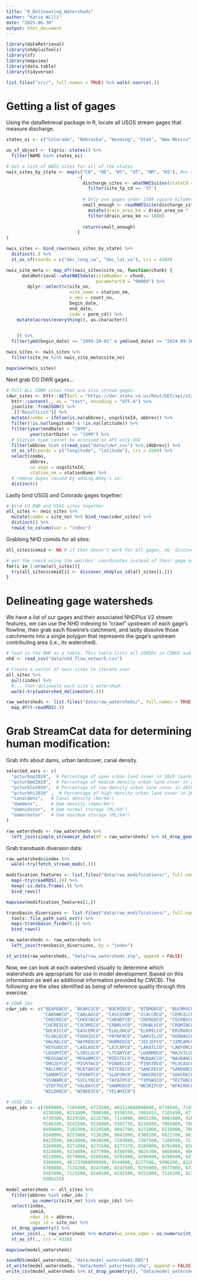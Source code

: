 ```yaml
---
title: "0_Delineating_Watersheds"
author: "Katie Willi"
date: "2025-06-30"
output: html_document
---
```


```r
library(dataRetrieval)
library(nhdplusTools)
library(sf)
library(mapview)
library(data.table)
library(tidyverse)

list.files("src/", full.names = TRUE) %>% walk(~source(.))
```

# Getting a list of gages

Using the dataRetrieval package in R, locate all USGS stream gages that measure discharge.

```r
states_oi <- c("Colorado", "Nebraska", "Wyoming", "Utah", "New Mexico", "Kansas")

us_sf_object <- tigris::states() %>%
  filter(NAME %in% states_oi)

# Get a list of NWIS sites for all of the states
nwis_sites_by_state <- map(c("CO", "NE", "WY", "UT", "NM", "KS"), #us_sf_object$STUSPS, 
                           ~{
                             discharge_sites <- whatNWISsites(stateCd = .x, parameterCd = "00060") %>%
                               filter(site_tp_cd == 'ST')
                             
                             # Only use gages under 1500 square kilometers (as defined by the USGS) with some wiggle:
                             small_enough <- readNWISsite(discharge_sites$site_no) %>%  
                               mutate(drain_area_km = drain_area_va *  2.58999) %>%  
                               filter(drain_area_km <= 1600) 
                             
                             return(small_enough)
                           }
)

nwis_sites <- bind_rows(nwis_sites_by_state) %>%
  distinct(.) %>%
  st_as_sf(coords = c("dec_long_va", "dec_lat_va"), crs = 4269)

nwis_site_meta <- map_dfr(nwis_sites$site_no, function(chunk) {
      dataRetrieval::whatNWISdata(siteNumber = chunk,
                                  parameterCd = "00060") %>%
        dplyr::select(c(site_no,
                        site_name = station_nm,
                        n_obs = count_nu,
                        begin_date,
                        end_date,
                        code = parm_cd)) %>%
    mutate(across(everything(), as.character))

    
    }) %>%
  filter(ymd(begin_date) <= "1999-10-01" & ymd(end_date) >= "2024-09-30")

nwis_sites <- nwis_sites %>%
  filter(site_no %in% nwis_site_meta$site_no)

mapview(nwis_sites)
```

Next grab CO DWR gages...

```r
# Pull ALL CDWR sites that are also stream gages: 
cdwr_sites <- httr::GET(url = "https://dwr.state.co.us/Rest/GET/api/v2/surfacewater/surfacewaterstations/?format=json&fields=stationNum%2Cabbrev%2CusgsSiteId%2CstationName%2CutmX%2CutmY%2Clatitude%2Clongitude%2CstartDate%2CendDate%2CmeasUnit") %>%
  httr::content(., as = "text", encoding = "UTF-8") %>%
  jsonlite::fromJSON() %>%
  .[["ResultList"]] %>%
  mutate(combo = ifelse(is.na(abbrev), usgsSiteId, abbrev)) %>%
  filter(!is.na(longitude) & !is.na(latitude)) %>%
  filter(year(endDate) > "1999",
         year(startDate) <= "1999") %>%
  # Station type cannot be accessed on API only GUI
  filter(abbrev %in% c(read_csv("data/cdwr.csv") %>%.$Abbrev)) %>%
  st_as_sf(coords = c("longitude", "latitude"), crs = 4269) %>%
  select(combo,
         abbrev,
         co_usgs = usgsSiteId,
         station_nm = stationName) %>%
  # remove dupes caused by adding Abby's in:
  distinct()
```

Lastly bind USGS and Colorado gages together:

```r
# Bind CO DWR and USGS sites together
all_sites <- nwis_sites %>% 
  mutate(combo = site_no) %>% bind_rows(cdwr_sites) %>%
  distinct() %>%
  rowid_to_column(var = "index")
```

Grabbing NHD comids for all sites:

```r
all_sites$comid <- NA # if that doesn't work for all gages, do 'discover_nhdplus_id()'

# get the comid using the weirdos' coordinates instead of their gage name
for(i in 1:nrow(all_sites)){
  try(all_sites$comid[i] <- discover_nhdplus_id(all_sites[i,]))
}
```

# Delineating gage watersheds

We have a list of our gages and their associated NHDPlus V2 stream features, we can use the NHD indexing to "crawl" upstream of each gage's flowline, then grab each flowline's catchment, and lastly dissolve those catchments into a single polygon that represents the gage's upstream contributing area (i.e., its watershed).

```r
# load in the NHD as a table. This table lists all COMIDs in CONUS and allows you to "navigate" the NHD.
nhd <- read_csv("data/nhd_flow_network.csv")

# Create a vector of nwis sites to iterate over
all_sites %>% 
  pull(index) %>%
  #... then delineate each site's watershed:
  walk(~try(watershed_delineator(.))) 

raw_watersheds <- list.files("data/raw_watersheds/", full.names = TRUE) %>%
  map_dfr(~readRDS(.))
```

# Grab StreamCat data for determining human modification:

Grab info about dams, urban landcover, canal density.

```r
selected_vars <- c(
  "pcturbop2019",  # Percentage of open urban land cover in 2019 (parks, golf courses, large-lot development)
  "pcturbmd2019",  # Percentage of medium density urban land cover in 2019 (mix of constructed materials and vegetation)
  "pcturblo2019",  # Percentage of low density urban land cover in 2019 (single-family housing areas)
  "pcturbhi2019" ,  # Percentage of high density urban land cover in 2019 (apartments, commercial/industrial)
  "canaldens",   # Canal density (km/km²) 
  "damdens",     # Dam density (dams/km²)
  "damnidstor",  # Dam normal storage (ML/km²)
  "damnrmstor"   # Dam maximum storage (ML/km²)
)

raw_watersheds <- raw_watersheds %>%
  left_join(simple_streamcat_data(df = raw_watersheds) %>% st_drop_geometry() %>% select(-comid), by = "index")
```

Grab transbasin diversion data:

```r
raw_watersheds$index %>%
  walk(~try(fetch_stream_mods(.)))

modification_features <- list.files("data/raw_modifications/", full.names = TRUE) %>%
  map(~try(readRDS(.))) %>%
  keep(~is.data.frame(.)) %>%
  bind_rows()

mapview(modification_features[1,])

transbasin_diversions <- list.files("data/raw_modifications/", full.names = FALSE) %>%
  tools::file_path_sans_ext() %>%
  map(~transbasin_finder(.)) %>%
  bind_rows() 

raw_watersheds <- raw_watersheds %>%
  left_join(transbasin_diversions, by = "index")

st_write(raw_watersheds, "data/raw_watersheds.shp", append = FALSE)
```

Now, we can look at each watershed visually to determine which watersheds are appropriate for use in model development (based on this information as well as additional information provided by CWCB). The following are the sites identified as being of reference quality through this exercise.

```r
# CDWR IDs
cdwr_ids <- c("BEAPENCO", "BEARCOCO", "BOCMIDCO", "BTBMORCO", "BUCRMVCO", "CAMPGOCO", 
              "CANSWKCO", "CARLAGCO", "CASCOSNM", "CCACCRCO", "CEMSILCO", "CHCRNACO", 
              "CHECRECO", "CHEEVACO", "CHENEFCO", "CHEREDCO", "COCRBVCO", "COCREPCO", 
              "COCRESCO", "COCRMICO", "CRBRLVCO", "CRHBLVCO", "CROMINCO", "CRYAVACO", 
              "DOLRICCO", "EASCEMCO", "ELKLONCO", "ELKMILCO", "ERIRGRCO", "FISCRECO", 
              "FLOALECO", "FOUHIGCO", "FRYNFNCO", "GARVILCO", "GOOWAGCO", "GRAWESCO", 
              "HALMALCO", "HAYREDCO", "HURREDCO", "JEFJEFCO", "JIMCAMCO", "KERVILCO", 
              "KEYGUDCO", "LAGLAGCO", "LAJCAPCO", "LAKATLCO", "LAKFORCO", "LKCTURCO", 
              "LOSORTCO", "LSRSLACO", "LTCANYCO", "LUARMOCO", "MAJVILCO", "MANMANCO", 
              "MEDSANCO", "MFKABMCO", "MIDSTECO", "MUDAACCO", "NAVBANCO", "NOCRESCO", 
              "OHGJEFCO", "PICRYACO", "PINDELCO", "PINSTBCO", "PLUCASCO", "PURMADCO", 
              "RALCRKCO", "RCKTARCO", "RITCRECO", "SANCRECO", "SANDUNCO", "SANFTGCO", 
              "SANORTCO", "SFKANTCO", "SLAFORCO", "SNOCRECO", "SOUCRECO", "SPACRECO", 
              "SSVWARCO", "SVCLYOCO", "TAYATPCO", "TIMSWICO", "TRITURCO", "TROGARCO", 
              "UTEFTGCO", "VALBAYCO", "VANMODCO", "WESRIFCO", "WFKCROCO", "WILCRECO", 
              "WILDHOCO", "WINDESCO", "YELWHICO")

# USGS IDs
usgs_ids <- c(7099060, 7105000, 6725500, 402114000000000, 6739500, 7103703, 7122400, 
              8230500, 8253000, 7086500, 9358550, 7091015, 7105490, 6712000, 7089250, 
              6730300, 8229500, 8226700, 7114000, 9065100, 9081600, 9165000, 9112200, 
              9246200, 9242500, 9238900, 9362750, 8218500, 7095000, 7083000, 7111000, 
              6698000, 7105900, 8224500, 9047700, 8231000, 8238000, 7084500, 9124500, 
              8248000, 9253000, 7126100, 9041090, 6309200, 6622700, 6632400, 6755960, 
              6823500, 6824000, 6836500, 7203000, 7207500, 7208500, 7218000, 8267500, 
              8269000, 8271000, 8275500, 8277470, 8289000, 8291000, 8302500, 8315480, 
              8324000, 8334000, 8377900, 8380500, 9025300, 9066000, 9066300, 9217900, 
              9220000, 9279000, 9289500, 9292000, 9296800, 9299500, 9378170, 9378630, 
              9386900, 401733000000000, 9344000, 8227500, 9306200, 8220500, 9059500, 
              6708800, 7124200, 8241500, 8247500, 9255000, 9077000, 6722500, 6724000, 
              9107000, 7121500, 8240500, 8242500, 9352900, 7126200, 8235270, 7134990, 
              9306255)

model_watersheds <- all_sites %>%
  filter(abbrev %in% cdwr_ids | 
          as.numeric(site_no) %in% usgs_ids) %>%
  select(index,
         comid,
         cdwr_id = abbrev,
         usgs_id = site_no) %>%
  st_drop_geometry() %>%
  inner_join(., raw_watersheds %>% mutate(ws_area_sqkm = as.numeric(st_area(.))/1000000) %>% select(index, ws_area_sqkm, geometry), by = "index") %>%
  st_as_sf(., crs = 4326)

mapview(model_watersheds)

saveRDS(model_watersheds, "data/model_watersheds.RDS")
st_write(model_watersheds, "data/model_watersheds.shp", append = FALSE)
write_csv(model_watersheds %>% st_drop_geometry(), "data/model_watersheds.csv")
```

